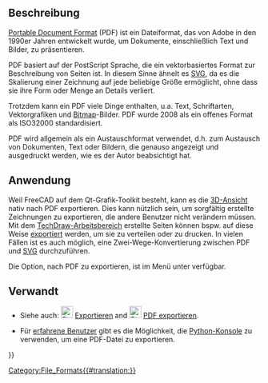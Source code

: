 <languages/>

{{TOCright}}

<span id="Description"></span>
== Beschreibung ==

[https://en.wikipedia.org/wiki/PDF Portable Document Format] (PDF) ist ein Dateiformat, das von Adobe in den 1990er Jahren entwickelt wurde, um Dokumente, einschließlich Text und Bilder, zu präsentieren.

PDF basiert auf der PostScript Sprache, die ein vektorbasiertes Format zur Beschreibung von Seiten ist. In diesem Sinne ähnelt es [[SVG/de|SVG]], da es die Skalierung einer Zeichnung auf jede beliebige Größe ermöglicht, ohne dass sie ihre Form oder Menge an Details verliert.

Trotzdem kann ein PDF viele Dinge enthalten, u.a. Text, Schriftarten, Vektorgrafiken und [[bitmap/de|Bitmap]]-Bilder. PDF wurde 2008 als ein offenes Format als ISO32000 standardisiert.

PDF wird allgemein als ein Austauschformat verwendet, d.h. zum Austausch von Dokumenten, Text oder Bildern, die genauso angezeigt und ausgedruckt werden, wie es der Autor beabsichtigt hat.

<span id="Usage"></span>
==Anwendung==

Weil FreeCAD auf dem Qt-Grafik-Toolkit besteht, kann es die [[3D_view/de|3D-Ansicht]] nativ nach PDF exportieren. Dies kann nützlich sein, um sorgfältig erstellte Zeichnungen zu exportieren, die andere Benutzer nicht verändern müssen. Mit dem [[TechDraw_Workbench/de|TechDraw-Arbeitsbereich]] erstellte Seiten können bspw. auf diese Weise [[Std_Export/de|exportiert]] werden, um sie zu verteilen oder zu drucken. In vielen Fällen ist es auch möglich, eine Zwei-Wege-Konvertierung zwischen PDF und [[SVG/de|SVG]] durchzuführen.

Die Option, nach PDF zu exportieren, ist im Menü unter {{MenuCommand|Datei → [[Std_Export|PDF exportieren]]}} verfügbar.

<span id="Related"></span>
==Verwandt==

* Siehe auch: [[File:Std_Export.svg|24px]] [[Std_Export/de|Exportieren]] and [[File:Std_PrintPdf.svg|24px]] [[Std_PrintPdf/de|PDF exportieren]].

* Für [[Power_users_hub/de|erfahrene Benutzer]] gibt es die Möglichkeit, die [[Python_console/de|Python-Konsole]] zu verwenden, um eine PDF-Datei zu exportieren. 


<!--T:9-->
{{Userdocnavi{{#translation:}}}}
[[Category:File_Formats{{#translation:}}]]